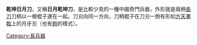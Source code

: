 {{Unreferenced|time=2022-01-21T03:05:24+00:00}}
'''乾坤日月刀'''，又稱'''日月乾坤刀'''，是比較少見的一種中國奇門兵器，外形就是兩柄[[長刀|長刀]]刀柄以一根棍子連在一起。刀刃向同一方向，刀柄棍子在刀刃一側有形如[[方天畫戟|方天畫戟]]上的月牙刃（也有[[鉤|鉤]]的樣式）。

[[Category:長兵器|Category:長兵器]]